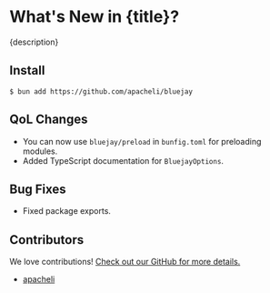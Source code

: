 
# What's New in {title}?

{description}

## Install

```
$ bun add https://github.com/apacheli/bluejay
```

## QoL Changes

- You can now use `bluejay/preload` in `bunfig.toml` for preloading modules.
- Added TypeScript documentation for `BluejayOptions`.

## Bug Fixes

- Fixed package exports.

## Contributors

We love contributions! [Check out our GitHub for more details.](https://github.com/apacheli/bluejay)

- [apacheli](https://github.com/apacheli)
